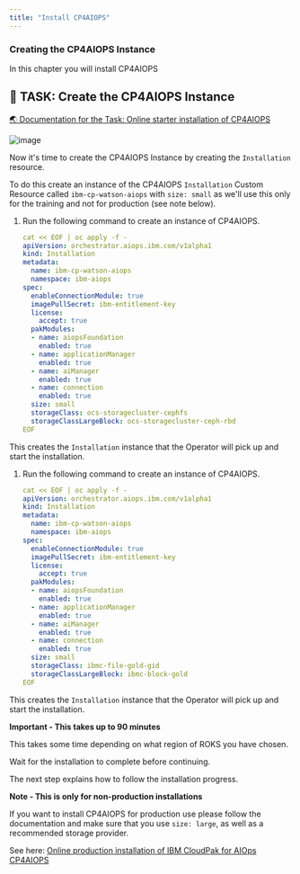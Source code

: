 ```yaml
---
title: "Install CP4AIOPS"
---
```


### Creating the CP4AIOPS Instance

In this chapter you will install CP4AIOPS



## 🚀 TASK: Create the CP4AIOPS Instance
<a href="https://www.ibm.com/docs/en/cloud-paks/cloud-pak-watson-aiops/4.2.0?topic=manager-starter-installation-cli" target="_blank" >🌏 Documentation for the Task: Online starter installation of CP4AIOPS</a>



![image](./../images/54_aimanager_story.png)


Now it's time to create the CP4AIOPS Instance by creating the `Installation` resource.

To do this create an instance of the CP4AIOPS `Installation` Custom Resource called `ibm-cp-watson-aiops` with `size: small` as we'll use this only for the training and not for production (see note below).







<Accordion>
<AccordionItem title="💡 Need Help (For IPI and UPI Techzone Clusters use this)?">

1. Run the following command to create an instance of CP4AIOPS.

   ```yaml
   cat << EOF | oc apply -f -
   apiVersion: orchestrator.aiops.ibm.com/v1alpha1
   kind: Installation
   metadata:
     name: ibm-cp-watson-aiops
     namespace: ibm-aiops
   spec:
     enableConnectionModule: true
     imagePullSecret: ibm-entitlement-key
     license:
       accept: true
     pakModules:
     - name: aiopsFoundation
       enabled: true
     - name: applicationManager
       enabled: true
     - name: aiManager
       enabled: true
     - name: connection
       enabled: true
     size: small
     storageClass: ocs-storagecluster-cephfs
     storageClassLargeBlock: ocs-storagecluster-ceph-rbd
   EOF
   ```


<InlineNotification kind="info">

This creates the `Installation` instance that the Operator will pick up and start the installation. 

</InlineNotification>


</AccordionItem>
</Accordion>

<Accordion>
<AccordionItem title="💡 Need Help (For Classic ROKS Clusters use this)?">

1. Run the following command to create an instance of CP4AIOPS.

   ```yaml
   cat << EOF | oc apply -f -
   apiVersion: orchestrator.aiops.ibm.com/v1alpha1
   kind: Installation
   metadata:
     name: ibm-cp-watson-aiops
     namespace: ibm-aiops
   spec:
     enableConnectionModule: true
     imagePullSecret: ibm-entitlement-key
     license:
       accept: true
     pakModules:
     - name: aiopsFoundation
       enabled: true
     - name: applicationManager
       enabled: true
     - name: aiManager
       enabled: true
     - name: connection
       enabled: true
     size: small
     storageClass: ibmc-file-gold-gid
     storageClassLargeBlock: ibmc-block-gold
   EOF
   ```


<InlineNotification kind="info">

This creates the `Installation` instance that the Operator will pick up and start the installation. 

</InlineNotification>


</AccordionItem>
</Accordion>


<InlineNotification kind="error">

**Important - This takes up to 90 minutes**

This takes some time depending on what region of ROKS you have chosen.

Wait for the installation to complete before continuing. 

The next step explains how to follow the installation progress.

</InlineNotification>






<InlineNotification kind="info">

**Note - This is only for non-production installations**

If you want to install CP4AIOPS for production use please follow the documentation and make sure that you use `size: large`, as well as a recommended storage provider.

See here: <a href="https://www.ibm.com/docs/en/cloud-paks/cloud-pak-watson-aiops/4.2.0?topic=installation-online-console" target="_blank" >Online production installation of IBM CloudPak for AIOps CP4AIOPS</a> 


</InlineNotification>



